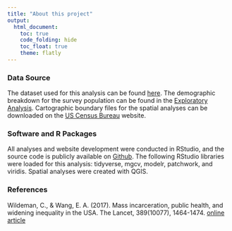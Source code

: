 ```yaml
---
title: "About this project"
output: 
  html_document:
    toc: true
    code_folding: hide
    toc_float: true
    theme: flatly
---
```


### Data Source

The dataset used for this analysis can be found [here](https://www.icpsr.umich.edu/web/NACJD/studies/4572). The demographic breakdown for the survey population can be found in the [Exploratory Analysis](EDA.html). Cartographic boundary files for the spatial analyses can be downloaded on the [US Census Bureau](https://www.census.gov/geographies/mapping-files/time-series/geo/carto-boundary-file.html) website.

### Software and R Packages

All analyses and website development were conducted in RStudio, and the source code is publicly available on [Github](https://github.com/amr2371/prisonsurvey.github.io). The following RStudio libraries were loaded for this analysis: tidyverse, mgcv, modelr, patchwork, and viridis. Spatial analyses were created with QGIS.

### References

Wildeman, C., & Wang, E. A. (2017). Mass incarceration, public health, and widening inequality in the USA. The Lancet, 389(10077), 1464-1474. [online article](https://www.sciencedirect.com/science/article/pii/S0140673617302593?casa_token=1xD25QzmMjoAAAAA:FJ80W6OM0S_SidWPgQPcI8ooIsqB3WrWfRiDAaidhwMSdTbxU23bqw-upyTzm1QU6eQMfH4Y)